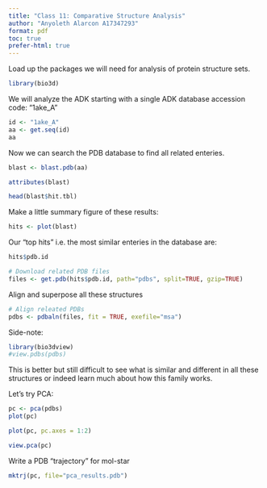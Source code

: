 ```yaml
---
title: "Class 11: Comparative Structure Analysis"
author: "Anyoleth Alarcon A17347293"
format: pdf
toc: true
prefer-html: true
---
```


Load up the packages we will need for analysis of protein structure sets.

```r
library(bio3d)
```

We will analyze the ADK starting with a single ADK database accession code: "1ake_A"

```r
id <- "1ake_A"
aa <- get.seq(id)
aa
```

Now we can search the PDB database to find all related enteries.

```r
blast <- blast.pdb(aa)
```


```r
attributes(blast)
```

```r
head(blast$hit.tbl)
```

Make a little summary figure of these results:
```r
hits <- plot(blast)
```

Our "top hits" i.e. the most similar enteries in the database are:

```r
hits$pdb.id
```

```r
# Download related PDB files
files <- get.pdb(hits$pdb.id, path="pdbs", split=TRUE, gzip=TRUE)

```

Align and superpose all these structures

```r
# Align releated PDBs
pdbs <- pdbaln(files, fit = TRUE, exefile="msa")
```

Side-note:

```r
library(bio3dview)
#view.pdbs(pdbs)
```

This is better but still difficult to see what is similar and different in all these structures or indeed learn much about how this family works.

Let's try PCA:

```r
pc <- pca(pdbs)
plot(pc)
```


```r
plot(pc, pc.axes = 1:2)
```

```r
view.pca(pc)
```

Write a PDB "trajectory" for mol-star

```r
mktrj(pc, file="pca_results.pdb")
```




